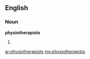 ==English==

===Noun===
'''physiotherapists'''

# {{plural of|[[physiotherapist]]}}

[[ar:physiotherapists]]
[[my:physiotherapists]]